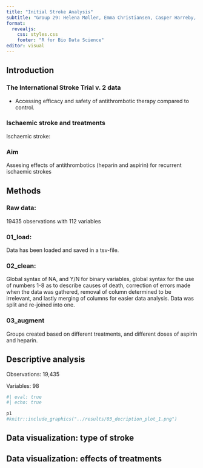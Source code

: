 ```yaml
---
title: "Initial Stroke Analysis"
subtitle: "Group 29: Helena Møller, Emma Christiansen, Casper Harreby, Frederik Holmstrup, and Laura Christiansen"
format:
  revealjs:
    css: styles.css
    footer: "R for Bio Data Science"
editor: visual
---
```


## Introduction

### The International Stroke Trial v. 2 data

-   Accessing efficacy and safety of antithrombotic therapy compared to control.

### Ischaemic stroke and treatments

Ischaemic stroke:

### Aim

Assesing effects of antithrombotics (heparin and aspirin) for recurrent ischaemic strokes

## Methods

### Raw data:

19435 observations with 112 variables

### 01_load:

Data has been loaded and saved in a tsv-file.

### 02_clean:

Global syntax of NA, and Y/N for binary variables, global syntax for the use of numbers 1-8 as to describe causes of death, correction of errors made when the data was gathered, removal of column determined to be irrelevant, and lastly merging of columns for easier data analysis. Data was split and re-joined into one.

### 03_augment

Groups created based on different treatments, and different doses of aspirin and heparin.

## Descriptive analysis

Observations: 19,435

Variables: 98

```r
#| eval: true
#| echo: true

p1
#knitr::include_graphics("../results/03_decription_plot_1.png")
```

## Data visualization: type of stroke

## Data visualization: effects of treatments
